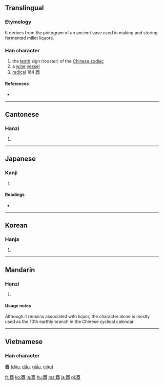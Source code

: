 {{also|西}}
<!--{{also|丣}}-->
==Translingual==

===Etymology===
It derives from the pictogram of an ancient vase used in making and storing fermented millet liquors.

===Han character===
{{Han char|rn=164|rad=酉|as=00|sn=7|four=1060<sub>0</sub>|canj=一金田一 (MCWM)}}

# the [[tenth]] sign (rooster) of the [[Wikipedia:Chinese zodiac|Chinese zodiac]]
# a [[wine]] [[vessel]]
# [[radical]] 164 [[Index:Chinese radical/酉|酉]]

====References====
* {{Han ref|kx=1280.020|dkj=39763|dj=1778.360|hdz=63572.010|uh=9149|ud=37193|bh=A8BB|bd=43195}}

----

==Cantonese==

===Hanzi===
{{yue-hanzi|jyut=|y=[[yau5]]}}

# {{defn|Cantonese}}

----

==Japanese==

===Kanji===
{{ja-kanji|rs=酉00}}

# {{defn|Japanese}}

====Readings====
* {{ja-readings|on=[[ゆう]] (yū)|kun=[[とり]] (tori), [[みのる]] (minoru)}}

----

==Korean==

===Hanja===
{{ko-hanja|hangeul=유|eumhun=|rv=yu|mr=yu|y=yu}}

# {{defn|Korean}}

----

==Mandarin==

===Hanzi===
{{cmn-hanzi|pin=[[yǒu]] ([[you3]]), [[dīng]] ([[ding1]])|wg=[[yu3|yu<sup>3</sup>]], [[ting1|ting<sup>1</sup>]]}}

# {{defn|Mandarin}}

====Usage notes====
Although it remains associated with liquor, the character alone is mostly used as the 10th earthly branch in the Chinese cyclical calendar.

----

==Vietnamese==

===Han character===
'''酉''' ([[dậu]], [[dấu]], [[giấu]], [[giậu]])

[[fr:酉]]
[[ko:酉]]
[[la:酉]]
[[hu:酉]]
[[ms:酉]]
[[ja:酉]]
[[pl:酉]]